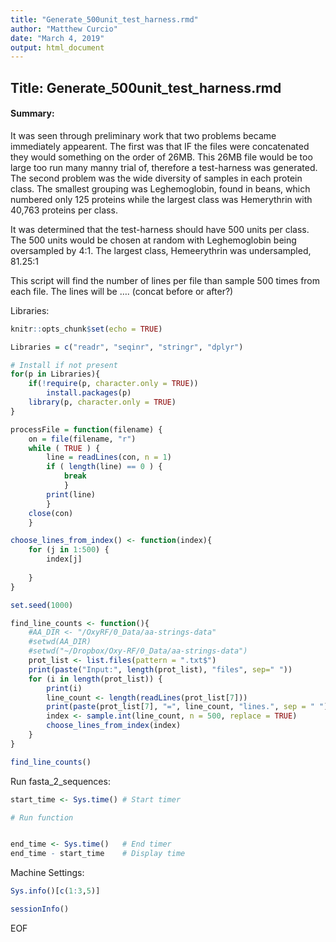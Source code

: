 ```yaml
---
title: "Generate_500unit_test_harness.rmd"
author: "Matthew Curcio"
date: "March 4, 2019"
output: html_document
---
```


## Title: Generate_500unit_test_harness.rmd

#### Summary: 

It was seen through preliminary work that two problems became immediately appearent.  The first was that IF the files were concatenated they would something on the order of 26MB.  This 26MB file would be too large too run many manny trial of, therefore a test-harness was generated.  The second problem was the wide diversity of samples in each protein class.  The smallest grouping was Leghemoglobin, found in beans, which numbered only 125 proteins while the largest class was Hemerythrin with 40,763 proteins per class.

It was determined that the test-harness should have 500 units per class.  The 500 units would be chosen at random with Leghemoglobin being oversampled by 4:1. The largest class, Hemeerythrin was undersampled, 81.25:1

This script will find the number of lines per file than sample 500 times from each file.  The lines will be .... (concat before or after?)

Libraries:
```r
knitr::opts_chunk$set(echo = TRUE)

Libraries = c("readr", "seqinr", "stringr", "dplyr")

# Install if not present
for(p in Libraries){
    if(!require(p, character.only = TRUE))
        install.packages(p)
    library(p, character.only = TRUE)
}
```

```r
processFile = function(filename) {
    on = file(filename, "r")
    while ( TRUE ) {
        line = readLines(con, n = 1)
        if ( length(line) == 0 ) {
            break
            }
        print(line)
        }
    close(con)
    }

choose_lines_from_index() <- function(index){
    for (j in 1:500) {
        index[j] 
        
    }
}
```


```r
set.seed(1000)

find_line_counts <- function(){
    #AA_DIR <- "/OxyRF/0_Data/aa-strings-data"
    #setwd(AA_DIR)
    #setwd("~/Dropbox/Oxy-RF/0_Data/aa-strings-data")
    prot_list <- list.files(pattern = ".txt$")
    print(paste("Input:", length(prot_list), "files", sep=" "))
    for (i in length(prot_list)) {
        print(i)
        line_count <- length(readLines(prot_list[7]))
        print(paste(prot_list[7], "=", line_count, "lines.", sep = " "))
        index <- sample.int(line_count, n = 500, replace = TRUE)
        choose_lines_from_index(index)
    }
}
```


```r
find_line_counts()
```






Run fasta_2_sequences:
```r
start_time <- Sys.time() # Start timer

# Run function


end_time <- Sys.time()   # End timer
end_time - start_time    # Display time
```



Machine Settings:
```r
Sys.info()[c(1:3,5)]
```
```r
sessionInfo()
```
EOF